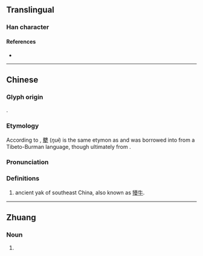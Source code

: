 {{character info/new}}
==Translingual==

===Han character===
{{Han char|rn=93|rad=牛|as=18|sn=22|four=26501|canj=HIHQ|ids=⿱魏牛}}

====References====
* {{Han ref|kx=0705.160|dkj=20218|dj=1118.060|hdz=31822.080|uh=72A9|ud=29353|bh=F6EE|bd=63214}}

----

==Chinese==
{{zh-forms}}

===Glyph origin===
{{Han etym}}
{{Han compound|魏|牛|ls=psc|c1=p|c2=s|t2=bull}}.

===Etymology===
According to {{zh-ref|Schuessler (2007)}}, [[犩]] (''ŋuɨ'') is the same etymon as {{och-l|夔|tr=*grui ~ *gwrə}} and was borrowed into {{w|Later Han Chinese}} from a Tibeto-Burman language, though ultimately from {{cog|sit-pro|*lwa:j||buffalo}}.

===Pronunciation===
{{zh-pron
|m=wéi
|c=ngai4
|mc=y
|oc=y
|ma=
|cat=
}}

===Definitions===
{{zh-hanzi}}

# ancient yak of southeast China, also known as [[犪]][[牛]].

----

==Zhuang==

===Noun===
{{za-head|noun}}

# {{za-sawndip form of|vaiz}}